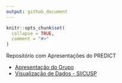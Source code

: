 ```yaml
---
output: github_document
---
```


```r
knitr::opts_chunk$set(
  collapse = TRUE,
  comment = "#>"
)
```

Repositório com Apresentações do PREDICT


- [Apresentação do Grupo](https://predict-icmc.github.io/presentations/apresentacao_projeto/presen.html)
- [Visualização de Dados - SIICUSP](https://predict-icmc.github.io/presentations/siicusp/pres-siicusp.html)